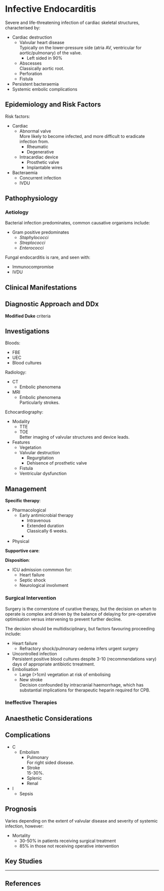 # Infective Endocarditis

Severe and life-threatening infection of cardiac skeletal structures, characterised by:

* Cardiac destruction
    * Valvular heart disease\
    Typically on the lower-pressure side (atria AV, ventricular for aortic/pulmonary) of the valve.
        * Left sided in 90%
    * Abscesses\
    Classically aortic root.
    * Perforation
    * Fistula
* Persistent bacteraemia
* Systemic embolic complications

## Epidemiology and Risk Factors

Risk factors:

* Cardiac
    * Abnormal valve\
    More likely to become infected, and more difficult to eradicate infection from.
        * Rheumatic
        * Degenerative
    * Intracardiac device
        * Prosthetic valve
        * Implantable wires
* Bacteraemia
    * Concurrent infection
    * IVDU 

## Pathophysiology

### Aetiology

Bacterial infection predominates, common causative organisms include:

* Gram positive predominates
    * *Staphylococci*
    * *Streptococci*
    * *Enterococci*
    

Fungal endocarditis is rare, and seen with:

* Immunocompromise
* IVDU 


## Clinical Manifestations

## Diagnostic Approach and DDx

**Modified Duke** criteria

## Investigations

Bloods:

* FBE
* UEC
* Blood cultures

Radiology:

* CT
    * Embolic phenomena
* MRI
    * Embolic phenomena\
    Particularly strokes. 

Echocardiography:

* Modality
    * TTE\
    * TOE\
    Better imaging of valvular structures and device leads.
* Features
    * Vegetation
    * Valvular destruction
        * Regurgitation
        * Dehisence of prosthetic valve
    * Fistula
    * Ventricular dysfunction

## Management

**Specific therapy**:

* Pharmacological
    * Early antimicrobial therapy
        * Intravenous
        * Extended duration\
        Classically 6 weeks.
        *
* Physical

**Supportive care**:

**Disposition**:

* ICU admission commmon for:
    * Heart failure
    * Septic shock
    * Neurological involvment

### Surgical Intervention

Surgery is the cornerstone of curative therapy, but the decision on *when* to operate is complex and driven by the balance of delaying for pre-operative optimisation versus intervening to prevent further decline.

The decision should be multidisciplinary, but factors favouring proceeding include:

* Heart failure
    * Refractory shock/pulmonary oedema infers urgent surgery
* Uncontrolled infection\
Persistent positive blood cultures despite 3-10 (recommendations vary) days of appropriate antibiotic trreatment.
* Embolisation
    * Large (>1cm) vegetation at risk of embolising
    * New stroke\
    Decision confounded by intracranial haemorrhage, which has substantial implications for therapeutic heparin required for CPB.



### Ineffective Therapies

## Anaesthetic Considerations

## Complications

* C
    * Embolism
        * Pulmonary\
        For right sided disease.
        * Stroke\
        15-30%.
        * Splenic
        * Renal
* I
    * Sepsis

## Prognosis

Varies depending on the extent of valvular disease and severity of systemic infection, however:

* Mortality
    * 30-50% in patients receiving surgical treatment
    * 85% in those not receiving operative intervention

## Key Studies


---

## References